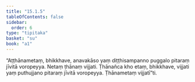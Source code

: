 ```yaml
---
title: "15.1.5"
tableOfContents: false
sidebar:
  order: 6
type: "tipitaka"
basket: "su"
book: "a1"
---
```



<DynamicBreadcrumb />

<Division number="272" book="a1" bookNo="15" page="29">

<Paragraph number="362" book="a1">
“Aṭṭhānametaṃ, bhikkhave, anavakāso yaṃ diṭṭhisampanno puggalo pitaraṃ jīvitā voropeyya. Netaṃ ṭhānaṃ vijjati. Ṭhānañca kho etaṃ, bhikkhave, vijjati yaṃ puthujjano pitaraṃ jīvitā voropeyya. Ṭhānametaṃ vijjatī”ti.
</Paragraph>
</Division>
